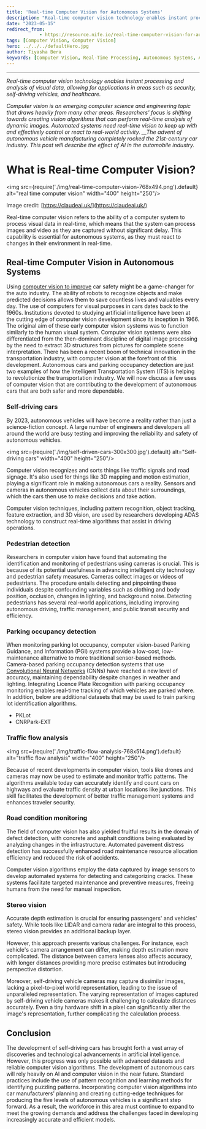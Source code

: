 ```yaml
---
title: 'Real-time Computer Vision for Autonomous Systems'
description: "Real-time computer vision technology enables instant processing and analysis of visual data, allowing for applications in security, self-driving vehicles, and healthcare. Learn how advancements in computer vision are revolutionizing autonomous systems and their real-world applications."
date: "2023-05-15"
redirect_from: 
            - https://resource.nife.io/real-time-computer-vision-for-autonomous-systems/
tags: [Computer Vision, Computer Vision]
hero: ../../../defaultHero.jpg
author: Tiyasha Bera
keywords: [Computer Vision, Real-Time Processing, Autonomous Systems, AI, Self-Driving Vehicles, Security, Healthcare]
---
```

---
_Real-time computer vision technology enables instant processing and analysis of visual data, allowing for applications in areas such as security, self-driving vehicles, and healthcare._

_Computer vision is an emerging computer science and engineering topic that draws heavily from many other areas. Researchers' focus is shifting towards creating vision algorithms that can perform real-time analysis of dynamic images. Automated systems need real-time vision to keep up with and effectively control or react to real-world activity. \_\_The advent of autonomous vehicle manufacturing completely rocked the 21st-century car industry. This post will describe the effect of AI in the automobile industry._

# **What is Real-time Computer Vision?**


<img src={require('./img/real-time-computer-vision-768x494.png').default} alt="real time computer vision" width="400" height="250"/>
<br/>


 
Image credit: [https://claudeai.uk/](https://claudeai.uk/)

Real-time computer vision refers to the ability of a computer system to process visual data in real-time, which means that the system can process images and video as they are captured without significant delay. This capability is essential for autonomous systems, as they must react to changes in their environment in real-time.

## **Real-time Computer Vision in Autonomous Systems**

Using [computer vision to improve](/blog/innovations-in-computer-vision-for-improved-ai/) car safety might be a game-changer for the auto industry. The ability of robots to recognize objects and make predicted decisions allows them to save countless lives and valuables every day. The use of computers for visual purposes in cars dates back to the 1960s. Institutions devoted to studying artificial intelligence have been at the cutting edge of computer vision development since its inception in 1966. The original aim of these early computer vision systems was to function similarly to the human visual system. Computer vision systems were also differentiated from the then-dominant discipline of digital image processing by the need to extract 3D structures from pictures for complete scene interpretation. There has been a recent boom of technical innovation in the transportation industry, with computer vision at the forefront of this development. Autonomous cars and parking occupancy detection are just two examples of how the Intelligent Transportation System (ITS) is helping to revolutionize the transportation industry. We will now discuss a few uses of computer vision that are contributing to the development of autonomous cars that are both safer and more dependable.

### **Self-driving cars**

By 2023, autonomous vehicles will have become a reality rather than just a science-fiction concept. A large number of engineers and developers all around the world are busy testing and improving the reliability and safety of autonomous vehicles. 

<img src={require('./img/self-driven-cars-300x300.jpg').default} alt="Self-driving cars" width="400" height="250"/>
<br/>


 

Computer vision recognizes and sorts things like traffic signals and road signage. It's also used for things like 3D mapping and motion estimation, playing a significant role in making autonomous cars a reality. Sensors and cameras in autonomous vehicles collect data about their surroundings, which the cars then use to make decisions and take action.

Computer vision techniques, including pattern recognition, object tracking, feature extraction, and 3D vision, are used by researchers developing ADAS technology to construct real-time algorithms that assist in driving operations.

### **Pedestrian detection**

Researchers in computer vision have found that automating the identification and monitoring of pedestrians using cameras is crucial. This is because of its potential usefulness in advancing intelligent city technology and pedestrian safety measures. Cameras collect images or videos of pedestrians. The procedure entails detecting and pinpointing these individuals despite confounding variables such as clothing and body position, occlusion, changes in lighting, and background noise. Detecting pedestrians has several real-world applications, including improving autonomous driving, traffic management, and public transit security and efficiency.

### **Parking occupancy detection**

When monitoring parking lot occupancy, computer vision-based Parking Guidance, and Information (PGI) systems provide a low-cost, low-maintenance alternative to more traditional sensor-based methods. Camera-based parking occupancy detection systems that use [Convolutional Neural Networks](https://www.ibm.com/topics/convolutional-neural-networks) (CNNs) have reached a new level of accuracy, maintaining dependability despite changes in weather and lighting. Integrating Licence Plate Recognition with parking occupancy monitoring enables real-time tracking of which vehicles are parked where. In addition, below are additional datasets that may be used to train parking lot identification algorithms.

- PKLot
- CNRPark-EXT

### **Traffic flow analysis**


<img src={require('./img/traffic-flow-analysis-768x514.png').default} alt="traffic flow analysis" width="400" height="250"/>
<br/>


 
Because of recent developments in computer vision, tools like drones and cameras may now be used to estimate and monitor traffic patterns. The algorithms available today can accurately identify and count cars on highways and evaluate traffic density at urban locations like junctions. This skill facilitates the development of better traffic management systems and enhances traveler security.

### **Road condition monitoring**

The field of computer vision has also yielded fruitful results in the domain of defect detection, with concrete and asphalt conditions being evaluated by analyzing changes in the infrastructure. Automated pavement distress detection has successfully enhanced road maintenance resource allocation efficiency and reduced the risk of accidents.

Computer vision algorithms employ the data captured by image sensors to develop automated systems for detecting and categorizing cracks. These systems facilitate targeted maintenance and preventive measures, freeing humans from the need for manual inspection.

### **Stereo vision**

Accurate depth estimation is crucial for ensuring passengers' and vehicles' safety. While tools like LIDAR and camera radar are integral to this process, stereo vision provides an additional backup layer.

However, this approach presents various challenges. For instance, each vehicle's camera arrangement can differ, making depth estimation more complicated. The distance between camera lenses also affects accuracy, with longer distances providing more precise estimates but introducing perspective distortion.

Moreover, self-driving vehicle cameras may capture dissimilar images, lacking a pixel-to-pixel world representation, leading to the issue of unparalleled representation. The varying representation of images captured by self-driving vehicle cameras makes it challenging to calculate distances accurately. Even a tiny hardware shift in a pixel can significantly alter the image's representation, further complicating the calculation process.

## **Conclusion**

The development of self-driving cars has brought forth a vast array of discoveries and technological advancements in artificial intelligence. However, this progress was only possible with advanced datasets and reliable computer vision algorithms. The development of autonomous cars will rely heavily on AI and computer vision in the near future. Standard practices include the use of pattern recognition and learning methods for identifying puzzling patterns. Incorporating computer vision algorithms into car manufacturers' planning and creating cutting-edge techniques for producing the five levels of autonomous vehicles is a significant step forward. As a result, the workforce in this area must continue to expand to meet the growing demands and address the challenges faced in developing increasingly accurate and efficient models.
